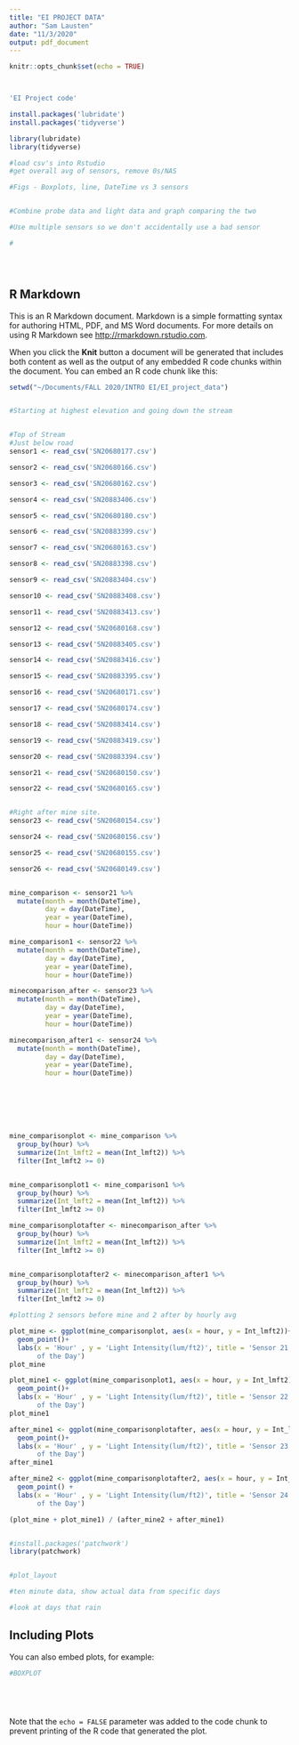 ```yaml
---
title: "EI PROJECT DATA"
author: "Sam Lausten"
date: "11/3/2020"
output: pdf_document
---
```


```r
knitr::opts_chunk$set(echo = TRUE)



'EI Project code'

install.packages('lubridate')
install.packages('tidyverse')

library(lubridate)
library(tidyverse)

#load csv's into Rstudio
#get overall avg of sensors, remove 0s/NAS

#Figs - Boxplots, line, DateTime vs 3 sensors


#Combine probe data and light data and graph comparing the two

#Use multiple sensors so we don't accidentally use a bad sensor

#





```

## R Markdown

This is an R Markdown document. Markdown is a simple formatting syntax for authoring HTML, PDF, and MS Word documents. For more details on using R Markdown see <http://rmarkdown.rstudio.com>.

When you click the **Knit** button a document will be generated that includes both content as well as the output of any embedded R code chunks within the document. You can embed an R code chunk like this:

```r
setwd("~/Documents/FALL 2020/INTRO EI/EI_project_data")


#Starting at highest elevation and going down the stream


#Top of Stream
#Just below road
sensor1 <- read_csv('SN20680177.csv')

sensor2 <- read_csv('SN20680166.csv') 

sensor3 <- read_csv('SN20680162.csv') 

sensor4 <- read_csv('SN20883406.csv') 

sensor5 <- read_csv('SN20680180.csv') 

sensor6 <- read_csv('SN20883399.csv') 

sensor7 <- read_csv('SN20680163.csv') 

sensor8 <- read_csv('SN20883398.csv') 

sensor9 <- read_csv('SN20883404.csv') 

sensor10 <- read_csv('SN20883408.csv') 

sensor11 <- read_csv('SN20883413.csv') 

sensor12 <- read_csv('SN20680168.csv')

sensor13 <- read_csv('SN20883405.csv')

sensor14 <- read_csv('SN20883416.csv')

sensor15 <- read_csv('SN20883395.csv')

sensor16 <- read_csv('SN20680171.csv')

sensor17 <- read_csv('SN20680174.csv')

sensor18 <- read_csv('SN20883414.csv')

sensor19 <- read_csv('SN20883419.csv')

sensor20 <- read_csv('SN20883394.csv')

sensor21 <- read_csv('SN20680150.csv')

sensor22 <- read_csv('SN20680165.csv')


#Right after mine site.
sensor23 <- read_csv('SN20680154.csv')

sensor24 <- read_csv('SN20680156.csv')

sensor25 <- read_csv('SN20680155.csv')

sensor26 <- read_csv('SN20680149.csv')


mine_comparison <- sensor21 %>% 
  mutate(month = month(DateTime),
         day = day(DateTime), 
         year = year(DateTime), 
         hour = hour(DateTime)) 

mine_comparison1 <- sensor22 %>% 
  mutate(month = month(DateTime),
         day = day(DateTime), 
         year = year(DateTime), 
         hour = hour(DateTime))

minecomparison_after <- sensor23 %>% 
  mutate(month = month(DateTime),
         day = day(DateTime), 
         year = year(DateTime), 
         hour = hour(DateTime)) 

minecomparison_after1 <- sensor24 %>% 
  mutate(month = month(DateTime),
         day = day(DateTime), 
         year = year(DateTime), 
         hour = hour(DateTime))







mine_comparisonplot <- mine_comparison %>%
  group_by(hour) %>%
  summarize(Int_lmft2 = mean(Int_lmft2)) %>% 
  filter(Int_lmft2 >= 0)


mine_comparisonplot1 <- mine_comparison1 %>%
  group_by(hour) %>%
  summarize(Int_lmft2 = mean(Int_lmft2)) %>% 
  filter(Int_lmft2 >= 0)

mine_comparisonplotafter <- minecomparison_after %>%
  group_by(hour) %>%
  summarize(Int_lmft2 = mean(Int_lmft2)) %>% 
  filter(Int_lmft2 >= 0)


mine_comparisonplotafter2 <- minecomparison_after1 %>%
  group_by(hour) %>%
  summarize(Int_lmft2 = mean(Int_lmft2)) %>% 
  filter(Int_lmft2 >= 0)

#plotting 2 sensors before mine and 2 after by hourly avg

plot_mine <- ggplot(mine_comparisonplot, aes(x = hour, y = Int_lmft2))+
  geom_point()+ 
  labs(x = 'Hour' , y = 'Light Intensity(lum/ft2)', title = 'Sensor 21 Avg Light Intensity by Hour 
       of the Day')
plot_mine

plot_mine1 <- ggplot(mine_comparisonplot1, aes(x = hour, y = Int_lmft2))+
  geom_point()+ 
  labs(x = 'Hour' , y = 'Light Intensity(lum/ft2)', title = 'Sensor 22 Avg Light Intensity by Hour 
       of the Day')
plot_mine1

after_mine1 <- ggplot(mine_comparisonplotafter, aes(x = hour, y = Int_lmft2))+
  geom_point()+ 
  labs(x = 'Hour' , y = 'Light Intensity(lum/ft2)', title = 'Sensor 23 Avg Light Intensity by Hour 
       of the Day')
after_mine1

after_mine2 <- ggplot(mine_comparisonplotafter2, aes(x = hour, y = Int_lmft2))+
  geom_point() +
  labs(x = 'Hour' , y = 'Light Intensity(lum/ft2)', title = 'Sensor 24 Avg Light Intensity by Hour 
       of the Day')

(plot_mine + plot_mine1) / (after_mine2 + after_mine1)


#install.packages('patchwork')
library(patchwork)


#plot_layout

#ten minute data, show actual data from specific days

#look at days that rain

```

## Including Plots

You can also embed plots, for example:

```r
#BOXPLOT






```

Note that the `echo = FALSE` parameter was added to the code chunk to prevent printing of the R code that generated the plot.
